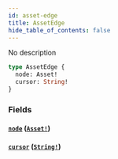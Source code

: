 ```yaml
---
id: asset-edge
title: AssetEdge
hide_table_of_contents: false
---
```



No description

```graphql
type AssetEdge {
  node: Asset!
  cursor: String!
}
```


### Fields

#### [`node`](#) ([`Asset!`](/docs/mainnet/graphql/objects/asset))




#### [`cursor`](#) ([`String!`](/docs/mainnet/graphql/scalars/string))






